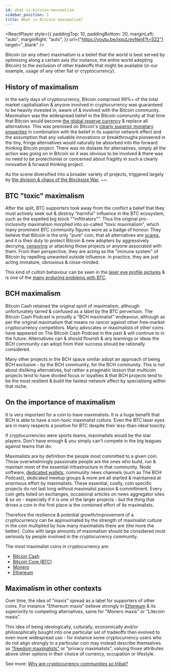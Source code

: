 ```yaml
---
id: what-is-bitcoin-maximalism
sidebar_position: 1
title: What is Bitcoin maximalism?
---
```



<ReactPlayer
  style={{
    paddingTop: 10,
    paddingBottom: 20,
    marginLeft: "auto",
    marginRight: "auto",
  }}
  url={"https://youtu.be/ixpuLmvNel4?t=522"}
  target="_blank"
/>

Bitcoin (or any other) maximalism is a belief that the world is best served by optimising along a certain axis (for instance, the entire world adopting Bitcoin) to the exclusion of other tradeoffs that might be available (in our example, usage of any other fiat or cryptocurrency).

## History of maximalism

In the early days of cryptocurrency, Bitcoin comprised 99%+ of the total market capitalisation & anyone involved in cryptocurrency was guaranteed to be heavily invested in, aware of & involved with the Bitcoin community. Maximalism was the widespread belief in the Bitcoin community at that time that Bitcoin would become [the global reserve currency](/faqs/Global-Reserve-Currency/what-do-you-mean-global-reserve-currency) & replace all alternatives. This was premised on Bitcoin's [clearly superior monetary properties](/start#episode-1-of-10-money) in combination with the belief in its superior network effect and the assumption that any valuable innovations or breakthroughs pioneered in the tiny, fringe alternatives would naturally be absorbed into the forward thinking Bitcoin project. There was no distaste for alternatives, simply all the action was going on in Bitcoin so it was obvious to be involved & there was no need to be protectionist or concerned about fragility in such a clearly innovative & forward thinking project.

As the scene diversified into a broader variety of projects, triggered largely by [the division & chaos of the Blocksize War](/start#episode-8-of-10-bitcoin-cash), ~~.

## BTC "toxic" maximalism

After the split, BTC supporters took away from the conflict a belief that they must actively seek out & destroy "harmful" influence in the BTC ecosystem, such as the expelled big block ""infiltrators"". Thus the original pro-inclusivity maximalism morphed into so-called "toxic maximalism", which many prominent BTC community figures wore as a badge of honour. They believe that Bitcoin is the only "pure" coin, that all alternatives are [scams](/start#episode-7-of-10-adoption-mania-and-scams), and it is their duty to protect Bitcoin & new adopters by aggressively decrying, [censoring](/faqs/BCH-vs-BTC/why-is-there-so-much-censorship-in-btc) or attacking those projects or anyone associated with them. From their perspective, they are acting as the "immune system" of Bitcoin by repelling unwanted outside influence. In practice, they are just acting immature, obnoxious & close-minded.

This kind of cultish behaviour can be seen in the [laser eye profile pictures](/faqs/Culture/whats-with-the-green-sunglasses) & is one of the [many enduring problems with BTC](/faqs/BCH-vs-BTC/whats-wrong-with-bitcoin-btc).

## BCH maximalism

Bitcoin Cash retained the original spirit of maximalism, although unfortunately tarred & confused as a label by the BTC perversion. The Bitcoin Cash Podcast is proudly a "BCH maximalist" endeavour, although as per the original maximalism that means no rancor against other free-market cryptocurrency competitors. Many advocates or maximalists of other coins have appeared on The Bitcoin Cash Podcast in the past & will continue to in the future. Alternatives can & should flourish & any learnings or ideas the BCH community can adopt from their success should be rationally considered.

Many other projects in the BCH space similar adopt an approach of being BCH exclusive - by the BCH community, for the BCH community. This is not about disliking alternatives, but rather a pragmatic lesson that multicoin projects tend to have divided focus or loyalties & that BCH projects tend to be the most resilient & build the fastest network effect by specialising within that niche.

## On the importance of maximalism

It is very important for a coin to have maximalists. It is a huge benefit that BCH is able to have a non-toxic maximalist culture. Even the BTC laser eyes are in many respects a positive for BTC despite their less-than-ideal toxicity.

If cryptocurrencies were sports teams, maximalists would be the star players. Don't have enough & you simply can't compete in the big leagues against teams that do.

Maximalists are by definition the people most committed to a given coin. Those overwhelmingly passionate people are the ones who build, run & maintain most of the essential infrastructure in that community. Node software, [dedicated wallets](/faqs/BCH/what-are-good-bch-wallets), community news channels (such as The BCH Podcast), dedicated meetup groups & more are all started & maintained at enormous effort by maximalists. These essential, costly, coin specific projects do not last long without maximalist passion & committment. Every coin gets listed on exchanges, occasional articles on news aggregator sites & so on - especially if it is one of the larger projects - but the thing that drives a coin in the first place is the combined effort of its maximalists.

Therefore the resilience & potential growth/improvement of a cryptocurrency can be approximated by the strength of maximalist culture in the coin multiplied by how many maximalists there are (the more the better). Coins with large amounts of maximalism should be considered most seriously by people involved in the cryptocurrency community.

The most maximalist coins in cryptocurrency are:

- [Bitcoin Cash](/faqs/BCH/why-bitcoin-cash)
- [Bitcoin Core (BTC)](/faqs/BCH-vs-BTC/whats-wrong-with-bitcoin-btc)
- [Monero](/faqs/Cryptocurrency/what-about-monero-xmr)
- [Ethereum](/faqs/Cryptocurrency/what-about-ethereum-eth)

## Maximalism in other contexts

Over time, the idea of "maxis" spread as a label for supporters of other coins. For instance "Ethereum maxis" believe strongly in [Ethereum](/faqs/Cryptocurrency/what-about-ethereum-eth) & its superiority to competing alternatives, same for "Monero maxis" or "Litecoin maxis".

This idea of being ideologically, culturally, economically and/or philosophically bought into one particular set of tradeoffs then evolved to even more widespread use - for instance some cryptocurrency users who do not align strongly to a particular coin may instead describe themselves as ["freedom maximalists"](https://sethforprivacy.com/posts/why-i-focus-on-bitcoin/) or "privacy maximalists", valuing those attributes above other options in their choice of currency, occupation or lifestyle.

See more: [Why are cryptocurrency communities so tribal?](/faqs/Cryptocurrency/why-are-cryptocurrencies-tribal)
